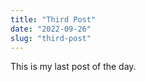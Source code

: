 ---
title: "Third Post"
date: "2022-09-26"
slug: "third-post"
---

This is my last post of the day.